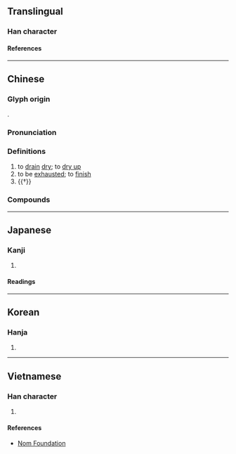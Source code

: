 {{character info}}
==Translingual==

===Han character===
{{Han char|rn=85|rad=水|as=12|sn=15|four=32121|canj=ETCL|ids=⿰氵斯}}

====References====
{{Han ref|kx=0651.380|dkj=18328|dj=1062.050|hdz=31736.100|uh=6F8C}}

----

==Chinese==
{{zh-forms}}

===Glyph origin===
{{Han etym}}
{{Han compound|水|alt1=氵|斯|ls=psc|c1=s|c2=p|t1=water}}.

===Pronunciation===
{{zh-pron
|m=sī
|c=si1
|mc=y
|oc=y
|ma=
|cat=v
}}

===Definitions===
{{zh-hanzi}}

# to [[drain]] [[dry]]; to [[dry up]]
# to be [[exhaust]]ed; to [[finish]]
# {{†}} {{zh-alt-form|嘶|tr=sī|neighing of a [[horse]]; husky throated}}

===Compounds===
{{zh-der|澌滅|流澌|澌澌}}

----

==Japanese==

===Kanji===
{{ja-kanji|grade=|rs=水12}}

# {{rfdef|ja|sort=水12}}

====Readings====
{{ja-readings
|on=し, せい, さい
|kun=つきる
}}

----

==Korean==

===Hanja===
{{ko-hanja|시}}

# {{rfdef|ko|sort=水12}}

----

==Vietnamese==

===Han character===
{{vi-readings|rs=水12|reading=ti}}

# {{rfdef|vi|sort=水12}}

====References====
*[http://nomfoundation.org/common/nom_details.php?codepoint=6f8c Nom Foundation]